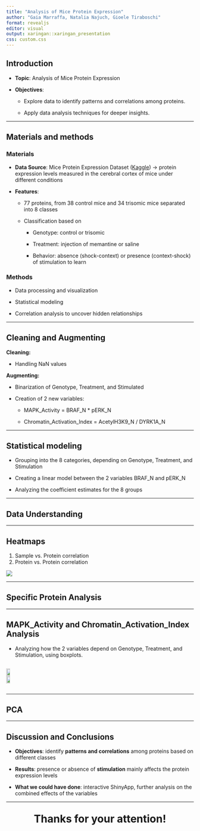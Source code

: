 ```yaml
---
title: "Analysis of Mice Protein Expression"
author: "Gaia Marraffa, Natalia Najuch, Gioele Tiraboschi"
format: revealjs
editor: visual
output: xaringan::xaringan_presentation
css: custom.css
---
```


## Introduction 

-   **Topic**: Analysis of Mice Protein Expression

-   **Objectives**:

    -   Explore data to identify patterns and correlations among proteins.

    -   Apply data analysis techniques for deeper insights.

------------------------------------------------------------------------

## Materials and methods {.small-text}

### Materials

-   **Data Source**: Mice Protein Expression Dataset ([Kaggle](https://www.kaggle.com/datasets/ruslankl/mice-protein-expression)) → protein expression levels measured in the cerebral cortex of mice under different conditions

-   **Features**:

    -   77 proteins, from 38 control mice and 34 trisomic mice separated into 8 classes
    
    -   Classification based on
    
        -   Genotype: control or trisomic
      
        -   Treatment: injection of memantine or saline
      
        -   Behavior: absence (shock-context) or presence (context-shock) of stimulation to learn

### Methods

-   Data processing and visualization

-   Statistical modeling

-   Correlation analysis to uncover hidden relationships

------------------------------------------------------------------------

## Cleaning and Augmenting

**Cleaning:**

-   Handling NaN values

**Augmenting:**

-   Binarization of Genotype, Treatment, and Stimulated

-   Creation of 2 new variables:

    -   MAPK_Activity = BRAF_N \* pERK_N

    -   Chromatin_Activation_Index = AcetylH3K9_N / DYRK1A_N

------------------------------------------------------------------------

## Statistical modeling {.large-text}

-   Grouping into the 8 categories, depending on Genotype, Treatment, and Stimulation

-   Creating a linear model between the 2 variables BRAF_N and pERK_N

-   Analyzing the coefficient estimates for the 8 groups

------------------------------------------------------------------------

## Data Understanding

------------------------------------------------------------------------

## Heatmaps

1.  Sample vs. Protein correlation
2.  Protein vs. Protein correlation

![](~/projects/R_project/results/Heatmap_pvsp_genotype.png){fig-align="center"}

------------------------------------------------------------------------

## Specific Protein Analysis

------------------------------------------------------------------------

## MAPK_Activity and Chromatin_Activation_Index Analysis

-   Analyzing how the 2 variables depend on Genotype, Treatment, and Stimulation, using boxplots.

::: {style="display: flex; justify-content: space-between; align-items: center;"}
<img src="~/projects/R_project/results/MAPK.png" style="width: 48%; height: auto;"/> <img src="~/projects/R_project/results/CAI.png" style="width: 48%; height: auto;"/>
:::

------------------------------------------------------------------------

## PCA

------------------------------------------------------------------------

## Discussion and Conclusions {.large-text}

-   **Objectives**: identify **patterns and correlations** among proteins based on different classes

-   **Results**: presence or absence of **stimulation** mainly affects the protein expression levels 

-   **What we could have done**: interactive ShinyApp, further analysis on the combined effects of the variables

------------------------------------------------------------------------

::: {style="text-align: center; font-size: 2em; font-weight: bold;"}
Thanks for your attention!
:::
